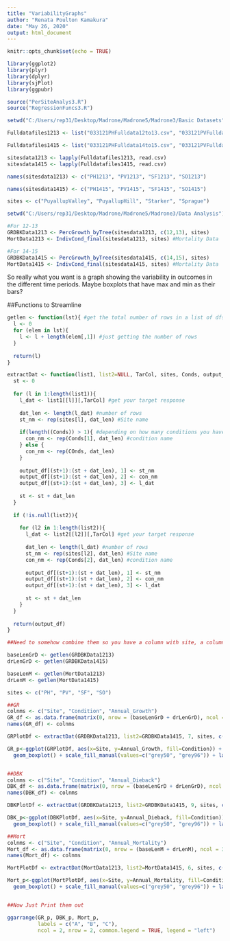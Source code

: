 ```yaml
---
title: "VariabilityGraphs"
author: "Renata Poulton Kamakura"
date: "May 26, 2020"
output: html_document
---
```


```r
knitr::opts_chunk$set(echo = TRUE)

library(ggplot2)
library(plyr)
library(dplyr)
library(sjPlot)
library(ggpubr)

source("PerSiteAnalys3.R")
source("RegressionFuncs3.R")

setwd("C:/Users/rep31/Desktop/Madrone/Madrone5/Madrone3/Basic Datasets") #easier directory to work from

Fulldatafiles1213 <- list("033121PHFulldata12to13.csv", "033121PVFulldata12to13.csv", "033121SFFulldata12to13.csv", "033121SOFulldata12to13.csv")

Fulldatafiles1415 <- list("033121PHFulldata14to15.csv", "033121PVFulldata14to15.csv", "033121SFFulldata14to15.csv", "033121SOFulldata14to15.csv")

sitesdata1213 <- lapply(Fulldatafiles1213, read.csv)
sitesdata1415 <- lapply(Fulldatafiles1415, read.csv)

names(sitesdata1213) <- c("PH1213", "PV1213", "SF1213", "SO1213") 

names(sitesdata1415) <- c("PH1415", "PV1415", "SF1415", "SO1415")

sites <- c("PuyallupValley", "PuyallupHill", "Starker", "Sprague")

setwd("C:/Users/rep31/Desktop/Madrone/Madrone5/Madrone3/Data Analysis") #easier directory to work from

#For 12-13
GRDBKData1213 <- PercGrowth_byTree(sitesdata1213, c(12,13), sites)
MortData1213 <- IndivCond_final(sitesdata1213, sites) #Mortality Data

#For 14-15
GRDBKData1415 <- PercGrowth_byTree(sitesdata1415, c(14,15), sites)
MortData1415 <- IndivCond_final(sitesdata1415, sites) #Mortality Data

```

So really what you want is a graph showing the variability in outcomes in the different time periods. Maybe boxplots that have max and min as their bars? 

##Functions to Streamline

```r
getlen <- function(lst){ #get the total number of rows in a list of dfs
  l <- 0
  for (elem in lst){
    l <- l + length(elem[,1]) #just getting the number of rows
  }
  
  return(l)
}

extractDat <- function(list1, list2=NULL, TarCol, sites, Conds, output_df){
  st <- 0
  
  for (l in 1:length(list1)){
    l_dat <- list1[[l]][,TarCol] #get your target response 
    
    dat_len <- length(l_dat) #number of rows
    st_nm <- rep(sites[l], dat_len) #Site name
    
    if(length((Conds)) > 1){ #depending on how many conditions you have
      con_nm <- rep(Conds[1], dat_len) #condition name
    } else {
      con_nm <- rep(COnds, dat_len)
    }
    
    output_df[(st+1):(st + dat_len), 1] <- st_nm
    output_df[(st+1):(st + dat_len), 2] <- con_nm
    output_df[(st+1):(st + dat_len), 3] <- l_dat
    
    st <- st + dat_len
  } 
  
  if (!is.null(list2)){
    
    for (l2 in 1:length(list2)){
      l_dat <- list2[[l2]][,TarCol] #get your target response 
      
      dat_len <- length(l_dat) #number of rows
      st_nm <- rep(sites[l2], dat_len) #Site name
      con_nm <- rep(Conds[2], dat_len) #condition name
      
      output_df[(st+1):(st + dat_len), 1] <- st_nm
      output_df[(st+1):(st + dat_len), 2] <- con_nm
      output_df[(st+1):(st + dat_len), 3] <- l_dat
      
      st <- st + dat_len
    }
  }
  
  return(output_df)
}
```


```r
##Need to somehow combine them so you have a column with site, a column with year or site condition, and then the value you want

baseLenGrD <- getlen(GRDBKData1213)
drLenGrD <- getlen(GRDBKData1415)

baseLenM <- getlen(MortData1213)
drLenM <- getlen(MortData1415)

sites <- c("PH", "PV", "SF", "SO")

##GR
colnms <- c("Site", "Condition", "Annual_Growth")
GR_df <- as.data.frame(matrix(0, nrow = (baseLenGrD + drLenGrD), ncol = 3))
names(GR_df) <- colnms

GRPlotDf <- extractDat(GRDBKData1213, list2=GRDBKData1415, 7, sites, c("Baseline", "Stress"), GR_df)

GR_p<-ggplot(GRPlotDf, aes(x=Site, y=Annual_Growth, fill=Condition)) +
  geom_boxplot() + scale_fill_manual(values=c("grey50", "grey96")) + labs(y= "Annual Growth (cm)") + theme_classic()


##DBK
colnms <- c("Site", "Condition", "Annual_Dieback")
DBK_df <- as.data.frame(matrix(0, nrow = (baseLenGrD + drLenGrD), ncol = 3))
names(DBK_df) <- colnms

DBKPlotDf <- extractDat(GRDBKData1213, list2=GRDBKData1415, 9, sites, c("Baseline", "Stress"), DBK_df)

DBK_p<-ggplot(DBKPlotDf, aes(x=Site, y=Annual_Dieback, fill=Condition)) +
  geom_boxplot() + scale_fill_manual(values=c("grey50", "grey96")) + labs(y= "Annual Dieback (cm)") + theme_classic()

##Mort
colnms <- c("Site", "Condition", "Annual_Mortality")
Mort_df <- as.data.frame(matrix(0, nrow = (baseLenM + drLenM), ncol = 3))
names(Mort_df) <- colnms

MortPlotDf <- extractDat(MortData1213, list2=MortData1415, 6, sites, c("Baseline", "Stress"), Mort_df)

Mort_p<-ggplot(MortPlotDf, aes(x=Site, y=Annual_Mortality, fill=Condition)) +
  geom_boxplot() + scale_fill_manual(values=c("grey50", "grey96")) + labs(y= "Annual Percent Mortality") + theme_classic()


##Now Just Print them out

ggarrange(GR_p, DBK_p, Mort_p, 
          labels = c("A", "B", "C"),
          ncol = 2, nrow = 2, common.legend = TRUE, legend = "left")



```